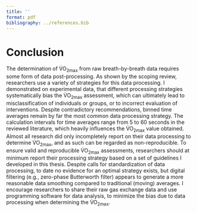 ```yaml
---
title: ''
format: pdf
bibliography: ../references.bib
---
```


# Conclusion

The determination of V̇O~2max~ from raw breath-by-breath data requires some form of data post-processing. As shown by the scoping review, researchers use a variety of strategies for this data processing. I demonstrated on experimental data, that different processing strategies systematically bias the V̇O~2max~ assessment, which can ultimately lead to misclassification of individuals or groups, or to incorrect evaluation of interventions. Despite contradictory recommendations, binned time averages remain by far the most common data processing strategy. The calculation intervals for time averages range from 5 to 60 seconds in the reviewed literature, which heavily influences the V̇O~2max~ value obtained. Almost all research did only incompletely report on their data processing to determine V̇O~2max~, and as such can be regarded as non-reproducible. To ensure valid and reproducible V̇O~2max~ assessments, researchers should at minimum report their processing strategy based on a set of guidelines I developed in this thesis. Despite calls for standardization of data processing, to date no evidence for an optimal strategy exists, but digital filtering (e.g., zero-phase Butterworth filter) appears to generate a more reasonable data smoothing compared to traditional (moving) averages. I encourage researchers to share their raw gas exchange data and use programming software for data analysis, to minimize the bias due to data processing when determining the V̇O~2max~.
